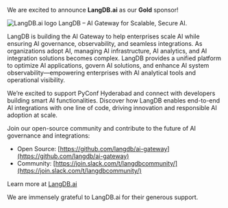 We are excited to announce **LangDB.ai** as our **Gold** sponsor!

![LangDB.ai logo](/images/sponsors/langdb.png)
LangDB – AI Gateway for Scalable, Secure AI.

LangDB is building the AI Gateway to help enterprises scale AI while ensuring AI governance, observability, and seamless integrations. As organizations adopt AI, managing AI infrastructure, AI analytics, and AI integration solutions becomes complex. LangDB provides a unified platform to optimize AI applications, govern AI solutions, and enhance AI system observability—empowering enterprises with AI analytical tools and operational visibility.

We’re excited to support PyConf Hyderabad and connect with developers building smart AI functionalities. Discover how LangDB enables end-to-end AI integrations with one line of code, driving innovation and responsible AI adoption at scale.

Join our open-source community and contribute to the future of AI governance and integrations:
- Open Source: [https://github.com/langdb/ai-gateway](https://github.com/langdb/ai-gateway)
- Community: [https://join.slack.com/t/langdbcommunity/](https://join.slack.com/t/langdbcommunity/)

Learn more at [LangDB.ai](LangDB.ai)

We are immensely grateful to LangDB.ai for their generous support.